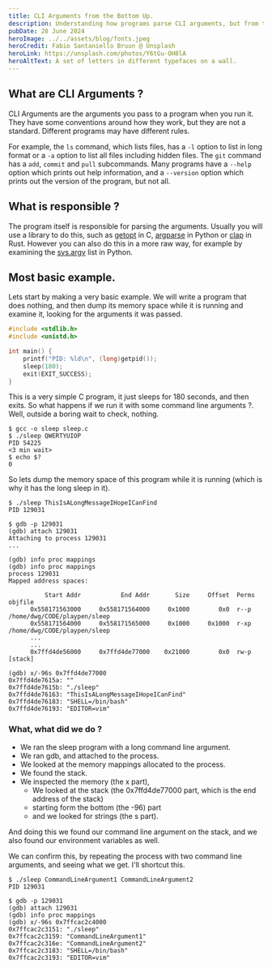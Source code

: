 ```yaml
---
title: CLI Arguments from the Bottom Up.
description: Understanding how programs parse CLI arguments, but from the bottom up.
pubDate: 28 June 2024
heroImage: ../../assets/blog/fonts.jpeg
heroCredit: Fabio Santaniello Bruun @ Unsplash
heroLink: https://unsplash.com/photos/Y6tGu-OH8lA
heroAltText: A set of letters in different typefaces on a wall.
---
```


## What are CLI Arguments ?

CLI Arguments are the arguments you pass to a program when you run it. They have some conventions around how they work, but they are not a standard. Different programs may have different rules.

For example, the `ls` command, which lists files, has a `-l` option to list in long format or a `-a` option to list all files including hidden files. The `git` command has a `add`, `commit` and `pull` subcommands. Many programs have a `--help` option which prints out help information, and a `--version` option which prints out the version of the program, but not all.

## What is responsible ?

The program itself is responsible for parsing the arguments. Usually you will use a library to do this, such as [getopt](https://man7.org/linux/man-pages/man3/getopt.3.html) in C, [argparse](https://docs.python.org/3/library/argparse.html) in Python or [clap](https://docs.rs/clap/latest/clap/) in Rust. However you can also do this in a more raw way, for example by examining the [sys.argv](https://docs.python.org/3/library/sys.html#sys.argv) list in Python.

## Most basic example.

Lets start by making a very basic example. We will write a program that does nothing, and then dump its memory space while it is running and examine it, looking for the arguments it was passed.

```c
#include <stdlib.h>
#include <unistd.h>

int main() {
    printf("PID: %ld\n", (long)getpid());
    sleep(180);
    exit(EXIT_SUCCESS);
}
```

This is a very simple C program, it just sleeps for 180 seconds, and then exits. So what happens if we run it with some
command line arguments ?. Well, outside a boring wait to check, nothing.

```shell
$ gcc -o sleep sleep.c
$ ./sleep QWERTYUIOP
PID 54225
<3 min wait>
$ echo $?
0
```

So lets dump the memory space of this program while it is running (which is why it has the long sleep in it).

```shell
$ ./sleep ThisIsALongMessageIHopeICanFind
PID 129031

$ gdb -p 129031
(gdb) attach 129031
Attaching to process 129031
...

(gdb) info proc mappings
(gdb) info proc mappings
process 129031
Mapped address spaces:

          Start Addr           End Addr       Size     Offset  Perms  objfile
      0x558171563000     0x558171564000     0x1000        0x0  r--p   /home/dwg/CODE/playpen/sleep
      0x558171564000     0x558171565000     0x1000     0x1000  r-xp   /home/dwg/CODE/playpen/sleep
      ...
      ...
      0x7ffd4de56000     0x7ffd4de77000    0x21000        0x0  rw-p   [stack]

(gdb) x/-96s 0x7ffd4de77000
0x7ffd4de7615a:	""
0x7ffd4de7615b:	"./sleep"
0x7ffd4de76163:	"ThisIsALongMessageIHopeICanFind"
0x7ffd4de76183:	"SHELL=/bin/bash"
0x7ffd4de76193:	"EDITOR=vim"
```

### What, what did we do ?

- We ran the sleep program with a long command line argument. 
- We ran gdb, and attached to the process.
- We looked at the memory mappings allocated to the process.
- We found the stack.
- We inspected the memory (the x part),
  - We looked at the stack (the 0x7ffd4de77000 part, which is the end address of the stack)
  - starting form the bottom (the -96) part
  - and we looked for strings (the s part).

And doing this we found our command line argument on the stack, and we also found our environment variables as well.

We can confirm this, by repeating the process with two command line arguments, and seeing what we get. I'll shortcut this.

```shell
$ ./sleep CommandLineArgument1 CommandLineArgument2
PID 129031

$ gdb -p 129031
(gdb) attach 129031
(gdb) info proc mappings
(gdb) x/-96s 0x7ffcac2c4000
0x7ffcac2c3151:	"./sleep"
0x7ffcac2c3159:	"CommandLineArgument1"
0x7ffcac2c316e:	"CommandLineArgument2"
0x7ffcac2c3183:	"SHELL=/bin/bash"
0x7ffcac2c3193:	"EDITOR=vim"
```